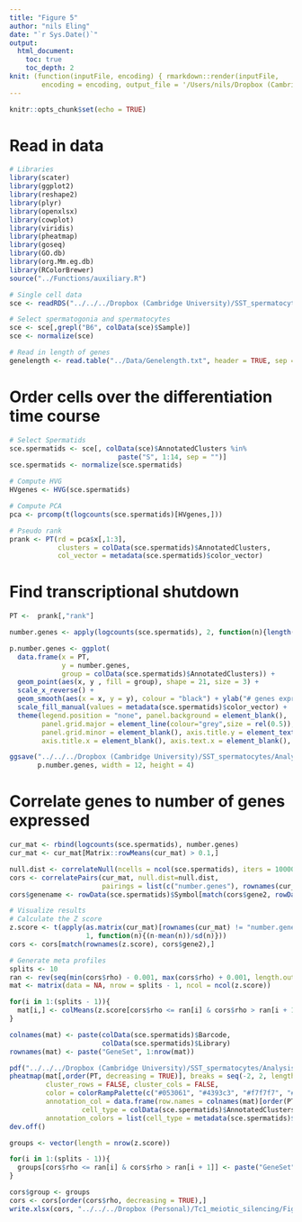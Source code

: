 ```yaml
---
title: "Figure 5"
author: "nils Eling"
date: "`r Sys.Date()`"
output: 
  html_document:
    toc: true
    toc_depth: 2
knit: (function(inputFile, encoding) { rmarkdown::render(inputFile, 
        encoding = encoding, output_file = '/Users/nils/Dropbox (Cambridge University)/SST_spermatocytes/Analysis/Figures/Fig_5/Fig_5.html') })
---
```


```r
knitr::opts_chunk$set(echo = TRUE)
```

# Read in data

```r
# Libraries
library(scater)
library(ggplot2)
library(reshape2)
library(plyr)
library(openxlsx)
library(cowplot)
library(viridis)
library(pheatmap)
library(goseq)
library(GO.db)
library(org.Mm.eg.db)
library(RColorBrewer)
source("../Functions/auxiliary.R")

# Single cell data
sce <- readRDS("../../../Dropbox (Cambridge University)/SST_spermatocytes/Analysis/data/10X_data/SCE_all.rds")

# Select spermatogonia and spermatocytes
sce <- sce[,grepl("B6", colData(sce)$Sample)]
sce <- normalize(sce)

# Read in length of genes
genelength <- read.table("../Data/Genelength.txt", header = TRUE, sep = "\t")
```

# Order cells over the differentiation time course

```r
# Select Spermatids
sce.spermatids <- sce[, colData(sce)$AnnotatedClusters %in% 
                           paste("S", 1:14, sep = "")]
sce.spermatids <- normalize(sce.spermatids)

# Compute HVG
HVgenes <- HVG(sce.spermatids)

# Compute PCA
pca <- prcomp(t(logcounts(sce.spermatids)[HVgenes,]))

# Pseudo rank
prank <- PT(rd = pca$x[,1:3], 
            clusters = colData(sce.spermatids)$AnnotatedClusters,
            col_vector = metadata(sce.spermatids)$color_vector)
```

# Find transcriptional shutdown

```r
PT <-  prank[,"rank"]

number.genes <- apply(logcounts(sce.spermatids), 2, function(n){length(which(n>0))})

p.number.genes <- ggplot(
  data.frame(x = PT,
             y = number.genes,
             group = colData(sce.spermatids)$AnnotatedClusters)) + 
  geom_point(aes(x, y , fill = group), shape = 21, size = 3) +
  scale_x_reverse() + 
  geom_smooth(aes(x = x, y = y), colour = "black") + ylab("# genes expressed") +
  scale_fill_manual(values = metadata(sce.spermatids)$color_vector) + 
  theme(legend.position = "none", panel.background = element_blank(), 
        panel.grid.major = element_line(colour="grey",size = rel(0.5)), 
        panel.grid.minor = element_blank(), axis.title.y = element_text(size = 15), 
        axis.title.x = element_blank(), axis.text.x = element_blank(), axis.ticks.x = element_blank())

ggsave("../../../Dropbox (Cambridge University)/SST_spermatocytes/Analysis/Figures/Fig_5/NoGenes.pdf", 
       p.number.genes, width = 12, height = 4)
```

# Correlate genes to number of genes expressed

```r
cur_mat <- rbind(logcounts(sce.spermatids), number.genes)
cur_mat <- cur_mat[Matrix::rowMeans(cur_mat) > 0.1,]

null.dist <- correlateNull(ncells = ncol(sce.spermatids), iters = 100000)
cors <- correlatePairs(cur_mat, null.dist=null.dist, 
                       pairings = list(c("number.genes"), rownames(cur_mat)))
cors$genename <- rowData(sce.spermatids)$Symbol[match(cors$gene2, rowData(sce.spermatids)$ID)]

# Visualize results
# Calculate the Z score
z.score <- t(apply(as.matrix(cur_mat)[rownames(cur_mat) != "number.genes",],
                   1, function(n){(n-mean(n))/sd(n)}))
cors <- cors[match(rownames(z.score), cors$gene2),]

# Generate meta profiles 
splits <- 10
ran <- rev(seq(min(cors$rho) - 0.001, max(cors$rho) + 0.001, length.out = splits))
mat <- matrix(data = NA, nrow = splits - 1, ncol = ncol(z.score))

for(i in 1:(splits - 1)){
  mat[i,] <- colMeans(z.score[cors$rho <= ran[i] & cors$rho > ran[i + 1],])
}

colnames(mat) <- paste(colData(sce.spermatids)$Barcode,
                       colData(sce.spermatids)$Library)
rownames(mat) <- paste("GeneSet", 1:nrow(mat))

pdf("../../../Dropbox (Cambridge University)/SST_spermatocytes/Analysis/Figures/Fig_5/Fig_5_TranscriptionalShotdown.pdf", onefile = FALSE)
pheatmap(mat[,order(PT, decreasing = TRUE)], breaks = seq(-2, 2, length.out = 100),
         cluster_rows = FALSE, cluster_cols = FALSE, 
         color = colorRampPalette(c("#053061", "#4393c3", "#f7f7f7", "#d6604d", "#67001f"))(100),
         annotation_col = data.frame(row.names = colnames(mat)[order(PT, decreasing = TRUE)],
                  cell_type = colData(sce.spermatids)$AnnotatedClusters[order(PT, decreasing = TRUE)]),
         annotation_colors = list(cell_type = metadata(sce.spermatids)$color_vector), show_colnames = FALSE)
dev.off()

groups <- vector(length = nrow(z.score))

for(i in 1:(splits - 1)){
  groups[cors$rho <= ran[i] & cors$rho > ran[i + 1]] <- paste("GeneSet", i)
}

cors$group <- groups
cors <- cors[order(cors$rho, decreasing = TRUE),]
write.xlsx(cors, "../../../Dropbox (Personal)/Tc1_meiotic_silencing/Figures/Supplemental Tables/Table_S7.xlsx")
```